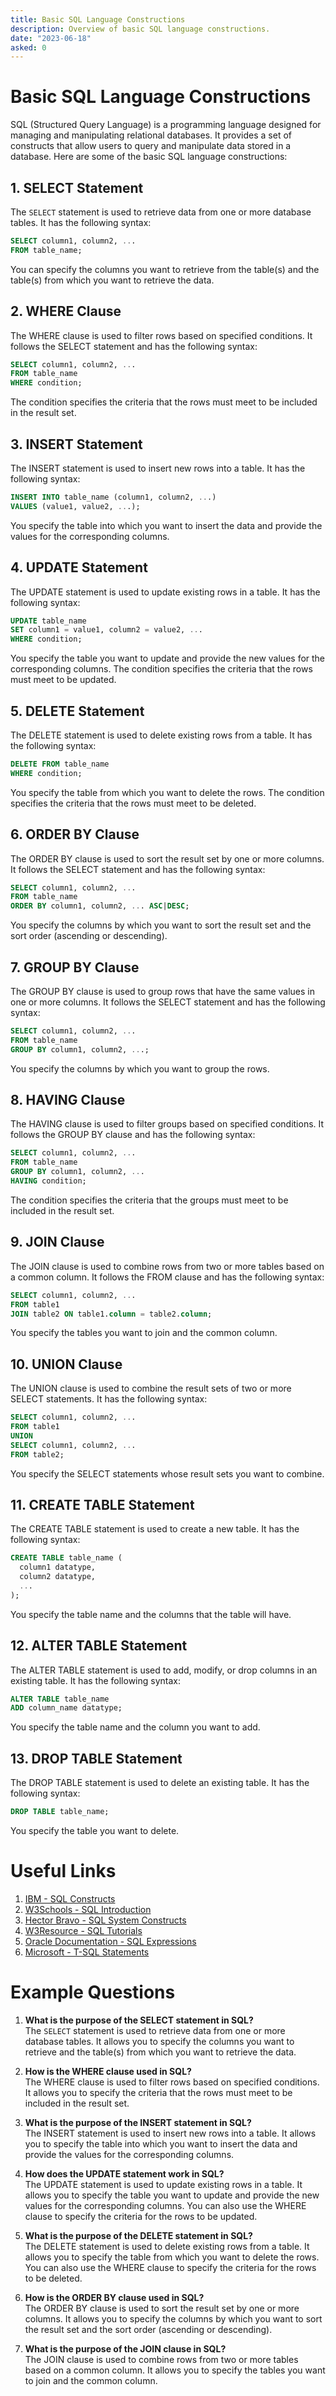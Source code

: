 ```yaml
---
title: Basic SQL Language Constructions
description: Overview of basic SQL language constructions.
date: "2023-06-18"
asked: 0
---
```


# Basic SQL Language Constructions

SQL (Structured Query Language) is a programming language designed for managing and manipulating relational databases. It provides a set of constructs that allow users to query and manipulate data stored in a database. Here are some of the basic SQL language constructions:

## 1. SELECT Statement

The `SELECT` statement is used to retrieve data from one or more database tables. It has the following syntax:

```sql
SELECT column1, column2, ...
FROM table_name;
```

You can specify the columns you want to retrieve from the table(s) and the table(s) from which you want to retrieve the data.

## 2. WHERE Clause

The WHERE clause is used to filter rows based on specified conditions. It follows the SELECT statement and has the following syntax:

```sql
SELECT column1, column2, ...
FROM table_name
WHERE condition;
```

The condition specifies the criteria that the rows must meet to be included in the result set.

## 3. INSERT Statement

The INSERT statement is used to insert new rows into a table. It has the following syntax:

```sql
INSERT INTO table_name (column1, column2, ...)
VALUES (value1, value2, ...);
```

You specify the table into which you want to insert the data and provide the values for the corresponding columns.

## 4. UPDATE Statement

The UPDATE statement is used to update existing rows in a table. It has the following syntax:

```sql
UPDATE table_name
SET column1 = value1, column2 = value2, ...
WHERE condition;
```

You specify the table you want to update and provide the new values for the corresponding columns. The condition specifies the criteria that the rows must meet to be updated.

## 5. DELETE Statement

The DELETE statement is used to delete existing rows from a table. It has the following syntax:

```sql
DELETE FROM table_name
WHERE condition;
```

You specify the table from which you want to delete the rows. The condition specifies the criteria that the rows must meet to be deleted.

## 6. ORDER BY Clause

The ORDER BY clause is used to sort the result set by one or more columns. It follows the SELECT statement and has the following syntax:

```sql
SELECT column1, column2, ...
FROM table_name
ORDER BY column1, column2, ... ASC|DESC;
```

You specify the columns by which you want to sort the result set and the sort order (ascending or descending).

## 7. GROUP BY Clause

The GROUP BY clause is used to group rows that have the same values in one or more columns. It follows the SELECT statement and has the following syntax:

```sql
SELECT column1, column2, ...
FROM table_name
GROUP BY column1, column2, ...;
```

You specify the columns by which you want to group the rows.

## 8. HAVING Clause

The HAVING clause is used to filter groups based on specified conditions. It follows the GROUP BY clause and has the following syntax:

```sql
SELECT column1, column2, ...
FROM table_name
GROUP BY column1, column2, ...
HAVING condition;
```

The condition specifies the criteria that the groups must meet to be included in the result set.

## 9. JOIN Clause

The JOIN clause is used to combine rows from two or more tables based on a common column. It follows the FROM clause and has the following syntax:

```sql
SELECT column1, column2, ...
FROM table1
JOIN table2 ON table1.column = table2.column;
```

You specify the tables you want to join and the common column.

## 10. UNION Clause

The UNION clause is used to combine the result sets of two or more SELECT statements. It has the following syntax:

```sql
SELECT column1, column2, ...
FROM table1
UNION
SELECT column1, column2, ...
FROM table2;
```

You specify the SELECT statements whose result sets you want to combine.

## 11. CREATE TABLE Statement

The CREATE TABLE statement is used to create a new table. It has the following syntax:

```sql
CREATE TABLE table_name (
  column1 datatype,
  column2 datatype,
  ...
);
```

You specify the table name and the columns that the table will have.

## 12. ALTER TABLE Statement

The ALTER TABLE statement is used to add, modify, or drop columns in an existing table. It has the following syntax:

```sql
ALTER TABLE table_name
ADD column_name datatype;
```

You specify the table name and the column you want to add.

## 13. DROP TABLE Statement

The DROP TABLE statement is used to delete an existing table. It has the following syntax:

```sql
DROP TABLE table_name;
```

You specify the table you want to delete.

# Useful Links

1. [IBM - SQL Constructs](https://www.ibm.com/docs/en/iis/9.1?topic=stage-sql-constructs)
2. [W3Schools - SQL Introduction](https://www.w3schools.com/sql/sql_intro.asp)
3. [Hector Bravo - SQL System Constructs](https://www.hcbravo.org/IntroDataSci/bookdown-notes/sql-system-constructs.html)
4. [W3Resource - SQL Tutorials](https://www.w3resource.com/sql/tutorials.php)
5. [Oracle Documentation - SQL Expressions](https://docs.oracle.com/cd/F49540_01/DOC/server.815/a67779/expressi.htm)
6. [Microsoft - T-SQL Statements](https://learn.microsoft.com/en-us/sql/t-sql/statements/statements?view=sql-server-ver16)

# Example Questions

1. **What is the purpose of the SELECT statement in SQL?**\
   The `SELECT` statement is used to retrieve data from one or more database tables. It allows you to specify the columns you want to retrieve and the table(s) from which you want to retrieve the data.

2. **How is the WHERE clause used in SQL?**\
   The WHERE clause is used to filter rows based on specified conditions. It allows you to specify the criteria that the rows must meet to be included in the result set.

3. **What is the purpose of the INSERT statement in SQL?**\
   The INSERT statement is used to insert new rows into a table. It allows you to specify the table into which you want to insert the data and provide the values for the corresponding columns.

4. **How does the UPDATE statement work in SQL?**\
   The UPDATE statement is used to update existing rows in a table. It allows you to specify the table you want to update and provide the new values for the corresponding columns. You can also use the WHERE clause to specify the criteria for the rows to be updated.

5. **What is the purpose of the DELETE statement in SQL?**\
   The DELETE statement is used to delete existing rows from a table. It allows you to specify the table from which you want to delete the rows. You can also use the WHERE clause to specify the criteria for the rows to be deleted.

6. **How is the ORDER BY clause used in SQL?**\
   The ORDER BY clause is used to sort the result set by one or more columns. It allows you to specify the columns by which you want to sort the result set and the sort order (ascending or descending).

7. **What is the purpose of the JOIN clause in SQL?**\
   The JOIN clause is used to combine rows from two or more tables based on a common column. It allows you to specify the tables you want to join and the common column.
